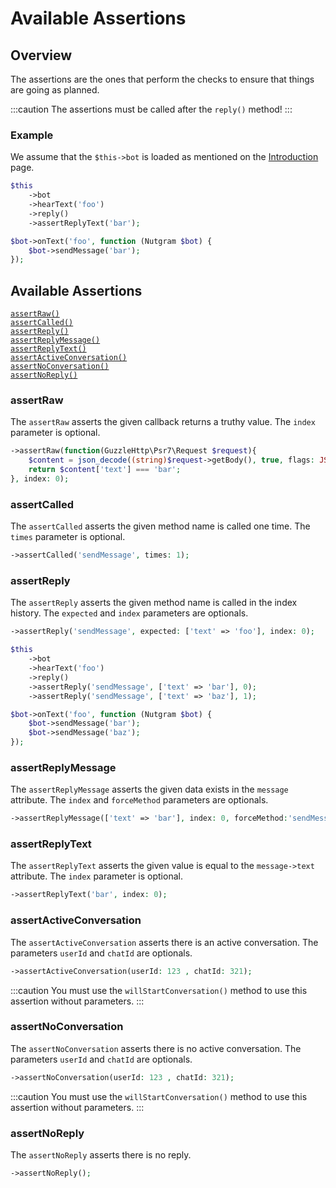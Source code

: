 
# Available Assertions

## Overview

The assertions are the ones that perform the checks to ensure that things are going as planned.

:::caution
The assertions must be called after the `reply()` method!
:::

### Example
We assume that the `$this->bot` is loaded as mentioned on the [Introduction](introduction.md) page.

<Tabs>
<TabItem value="test" label="Test" default>

```php
$this
    ->bot
    ->hearText('foo')
    ->reply()
    ->assertReplyText('bar');
```

</TabItem>
<TabItem value="handler" label="Handler">

```php
$bot->onText('foo', function (Nutgram $bot) {
    $bot->sendMessage('bar');
});
```

</TabItem>
</Tabs>

## Available Assertions

<div class="container">
    <div class="row">
        <div class="col col--6">
            <div><code><a href="#assertraw">assertRaw()</a></code></div>
            <div><code><a href="#assertcalled">assertCalled()</a></code></div>
            <div><code><a href="#assertreply">assertReply()</a></code></div>
            <div><code><a href="#assertreplymessage">assertReplyMessage()</a></code></div>
        </div>
        <div class="col col--6">
            <div><code><a href="#assertreplytext">assertReplyText()</a></code></div>
            <div><code><a href="#assertactiveconversation">assertActiveConversation()</a></code></div>
            <div><code><a href="#assertnoconversation">assertNoConversation()</a></code></div>
            <div><code><a href="#assertnoreply">assertNoReply()</a></code></div>
        </div>
    </div>
</div>

### assertRaw
The `assertRaw` asserts the given callback returns a truthy value.
The `index` parameter is optional.
```php
->assertRaw(function(GuzzleHttp\Psr7\Request $request){
    $content = json_decode((string)$request->getBody(), true, flags: JSON_THROW_ON_ERROR);
    return $content['text'] === 'bar';
}, index: 0);
```

### assertCalled
The `assertCalled` asserts the given method name is called one time.
The `times` parameter is optional.
```php
->assertCalled('sendMessage', times: 1);
```

### assertReply
The `assertReply` asserts the given method name is called in the index history.
The `expected` and `index` parameters are optionals.
```php
->assertReply('sendMessage', expected: ['text' => 'foo'], index: 0);
```

<Tabs>
<TabItem value="test" label="Test" default>

```php
$this
    ->bot
    ->hearText('foo')
    ->reply()
    ->assertReply('sendMessage', ['text' => 'bar'], 0);
    ->assertReply('sendMessage', ['text' => 'baz'], 1);
```

</TabItem>
<TabItem value="handler" label="Handler">

```php
$bot->onText('foo', function (Nutgram $bot) {
    $bot->sendMessage('bar');
    $bot->sendMessage('baz');
});
```

</TabItem>
</Tabs>

### assertReplyMessage
The `assertReplyMessage` asserts the given data exists in the `message` attribute.
The `index` and `forceMethod` parameters are optionals.
```php
->assertReplyMessage(['text' => 'bar'], index: 0, forceMethod:'sendMessage');
```

### assertReplyText
The `assertReplyText` asserts the given value is equal to the `message->text` attribute.
The `index` parameter is optional.
```php
->assertReplyText('bar', index: 0);
```

### assertActiveConversation
The `assertActiveConversation` asserts there is an active conversation.
The parameters `userId` and `chatId` are optionals.
```php
->assertActiveConversation(userId: 123 , chatId: 321);
```

:::caution
You must use the `willStartConversation()` method to use this assertion without parameters.
:::

### assertNoConversation
The `assertNoConversation` asserts there is no active conversation.
The parameters `userId` and `chatId` are optionals.
```php
->assertNoConversation(userId: 123 , chatId: 321);
```

:::caution
You must use the `willStartConversation()` method to use this assertion without parameters.
:::

### assertNoReply
The `assertNoReply` asserts there is no reply.
```php
->assertNoReply();
```